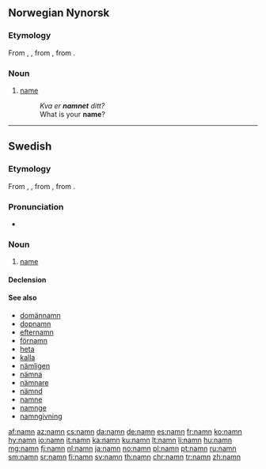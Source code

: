 {{also|nämn}}
==Norwegian Nynorsk==

===Etymology===
From {{etyl|non|nn}} {{term|namn|lang=non}}, {{term|nafn|lang=non}}, from {{etyl|gem-pro|nn}} {{m|gem-pro|*namô}}, from {{etyl|ine-pro|nn}} {{m|ine-pro|*h₁nómn̥}}.

===Noun===
{{nn-noun-n1}}

# [[name]]
#: ''Kva er '''namnet''' ditt?''
#: What is your '''name'''?

----

==Swedish==

===Etymology===
From {{etyl|non|sv}} {{term|namn|lang=sv}}, {{term|nafn|lang=non}}, from {{etyl|gem-pro|sv}} {{m|gem-pro|*namô}}, from {{etyl|ine-pro|sv}} {{m|ine-pro|*h₁nómn̥}}.

===Pronunciation===
* {{audio|Sv-namn.ogg|audio|lang=sv}}

===Noun===
{{sv-noun|n}}

# [[name]]

====Declension====
{{sv-noun-n-zero}}

====See also====
* [[domännamn]]
* [[dopnamn]]
* [[efternamn]]
* [[förnamn]]
* [[heta]]
* [[kalla]]
* [[nämligen]]
* [[nämna]]
* [[nämnare]]
* [[nämnd]]
* [[namne]]
* [[namnge]]
* [[namngivning]]

[[af:namn]]
[[az:namn]]
[[cs:namn]]
[[da:namn]]
[[de:namn]]
[[es:namn]]
[[fr:namn]]
[[ko:namn]]
[[hy:namn]]
[[io:namn]]
[[it:namn]]
[[ka:namn]]
[[ku:namn]]
[[lt:namn]]
[[li:namn]]
[[hu:namn]]
[[mg:namn]]
[[fj:namn]]
[[nl:namn]]
[[ja:namn]]
[[no:namn]]
[[pl:namn]]
[[pt:namn]]
[[ru:namn]]
[[sm:namn]]
[[sr:namn]]
[[fi:namn]]
[[sv:namn]]
[[th:namn]]
[[chr:namn]]
[[tr:namn]]
[[zh:namn]]